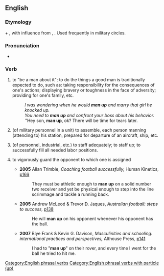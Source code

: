 ==English==

===Etymology===
{{term|man}} + {{term|up}}, with influence from {{term|own up}}, {{term|buck up}}. Used frequently in military circles.

===Pronunciation===
* {{IPA|/mænʌp/|lang=en}}

===Verb===
{{en-verb|head=[[man]] [[up]]|mans up|manning up|manned up}}

# {{context|idiomatic|lang=en}} to "be a man about it"; to do the things a good man is traditionally expected to do, such as: taking responsibility for the consequences of one's actions; displaying bravery or toughness in the face of adversity; providing for one's family, etc.
#: ''I was wondering when he would '''man up''' and marry that girl he knocked up.''
#: ''You need to '''man up''' and confront your boss about his behavior.''
#: ''Hey son, '''man up''', ok? There will be time for tears later.
# {{context|idiomatic|lang=en}} (of military personnel in a unit) to assemble, each person manning (attending to) his station, prepared for departure of an aircraft, ship, etc.
# {{context|idiomatic|lang=en}} (of personnel, industrial, etc.) to staff adequately; to staff up; to successfully fill all needed labor positions.
# {{context|sports|lang=en}} to vigorously guard the opponent to which one is assigned
#* '''2005''' Allan Trimble, ''Coaching football successfully,'' Human Kinetics, [http://books.google.com.au/books?id=dmQiV1QzQmYC&pg=PA183&dq=football+%22man+up%22&hl=en&ei=qkktTfeSFoOucKO_tNoH&sa=X&oi=book_result&ct=result&resnum=7&ved=0CEYQ6AEwBg#v=snippet&q=%22man%20up%20on%22&f=false p166]
#*: They must be athletic enough to '''man up''' on a solid number two receiver and yet be physical enough to step into the line scrimmage and tackle a running back.
#* '''2005''' Andrew McLeod & Trevor D. Jaques, ''Australian football: steps to success,'' [http://books.google.com.au/books?id=av8cdbCw2G8C&pg=PA138&dq=football+%22man+up+on%22&hl=en&ei=90ktTaOwEcWycLPxpZsI&sa=X&oi=book_result&ct=result&resnum=4&ved=0CDsQ6AEwAw#v=onepage&q=man%20up%20on&f=false p138]
#*: He will '''man up''' on his opponent whenever his opponent has the ball.
#* '''2007''' Blye Frank & Kevin G. Davison, ''Masculinities and schooling: international practices and perspectives,'' Althouse Press, [http://books.google.com.au/books?ei=KkotTYueI8nzcauHwLwI&ct=result&id=wysoAQAAIAAJ&dq=football+%22man+up+on%22&q=%22man+up%22#search_anchor p141]
#*: I had to "'''man up'''" on their rover, and every time I went for the ball he tried to hit me.

[[Category:English phrasal verbs]]
[[Category:English phrasal verbs with particle (up)]]